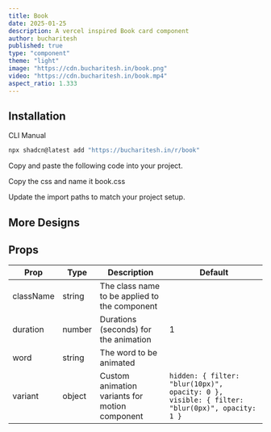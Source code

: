 ```yaml
---
title: Book
date: 2025-01-25
description: A vercel inspired Book card component
author: bucharitesh
published: true
type: "component"
theme: "light"
image: "https://cdn.bucharitesh.in/book.png"
video: "https://cdn.bucharitesh.in/book.mp4"
aspect_ratio: 1.333
---
```


<ComponentPreview name="book-demo" />

## Installation

<Tabs defaultValue="cli">

<TabsList>
  <TabsTrigger value="cli">CLI</TabsTrigger>
  <TabsTrigger value="manual">Manual</TabsTrigger>
</TabsList>
<TabsContent value="cli">

```bash
npx shadcn@latest add "https://bucharitesh.in/r/book"
```

</TabsContent>

<TabsContent value="manual">

<Steps>

<Step>Copy and paste the following code into your project.</Step>

<ComponentSource name="book" />

<Step>Copy the css and name it book.css</Step>

<ComponentCSS name="book" />

<Step>Update the import paths to match your project setup.</Step>

</Steps>

</TabsContent>

</Tabs>

## More Designs

<ComponentPreview name="book-variant-demo" />

## Props

| Prop      | Type   | Description                                    | Default                                                                                      |
| --------- | ------ | ---------------------------------------------- | -------------------------------------------------------------------------------------------- |
| className | string | The class name to be applied to the component  |                                                                                              |
| duration  | number | Durations (seconds) for the animation          | 1                                                                                            |
| word      | string | The word to be animated                        |                                                                                              |
| variant   | object | Custom animation variants for motion component | `hidden: { filter: "blur(10px)", opacity: 0 }, visible: { filter: "blur(0px)", opacity: 1 }` |

